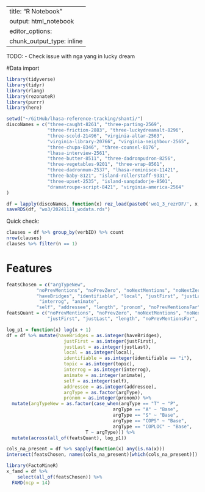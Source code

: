 
---
title: "R Notebook"
output: html_notebook
editor_options: 
  chunk_output_type: inline
---

TODO:
- Check issue with nga yang in lucky dream

#Data import

```r
library(tidyverse)
library(tidyr)
library(rlang)
library(rezonateR)
library(purrr)
library(here)

setwd("~/GitHub/lhasa-reference-tracking/shanti/")
discoNames = c("three-caught-8261", "three-parting-2569",
               "three-friction-2883", "three-luckydreamalt-8296",
               "three-scold-21496", "virginia-altar-2563",
               "virginia-library-20766", "virginia-neighbour-2565",
               "three-chupa-8346", "three-counsel-8176",
               "lhasa-interview-2561",
               "three-butter-8511", "three-dadronpudron-8256",
               "three-vegetables-9201", "three-wrap-8561",
               "three-dadronmum-2537", "lhasa-reminisce-11421",
               "three-baby-8121", "island-rollerstaff-9331",
               "three-upset-2535", "island-sangdadorje-8501",
               "dramatroupe-script-8421", "virginia-america-2564"
)

df = lapply(discoNames, function(x) rez_load(paste0('wo1_3_rezrDF/', x, ".Rdata"))) %>% reduce(rez_bind_rows)
saveRDS(df, "wo3/20241111_wodata.rds")
```

Quick check:
```r
clauses = df %>% group_by(verbID) %>% count
nrow(clauses)
clauses %>% filter(n == 1)
```



# Features

```r
featsChosen = c("argTypeNew",
           "noPrevMentions", "noPrevZero", "noNextMentions", "noNextZero",
           "haveBridges", "identifiable", "local", "justFirst", "justLast", 
            "interrog", "animate",
           "self", "addressee", "length", "pronom", "noPrevMentionsFar", "noNextMentionsFar")
featsQuant = c("noPrevMentions", "noPrevZero", "noNextMentions", "noNextZero",
               "justFirst", "justLast", "length", "noPrevMentionsFar", "noNextMentionsFar")

log_p1 = function(x) log(x + 1)
df = df %>% mutate(haveBridges = as.integer(haveBridges),
                     justFirst = as.integer(justFirst),
                     justLast = as.integer(justLast),
                     local = as.integer(local),
                     identifiable = as.integer(identifiable == "i"),
                     topic = as.integer(topic),
                     interrog = as.integer(interrog),
                     animate = as.integer(animate),
                     self = as.integer(self),
                     addressee = as.integer(addressee),
                     argType = as.factor(argType),
                     pronom = as.integer(pronom)) %>%
  mutate(argTypeNew = as.factor(case_when(argType == "T" ~ "P",
                                       argType == "A" ~ "Base",
                                       argType == "S" ~ "Base",
                                       argType == "COPS" ~ "Base",
                                       argType == "COPLOC" ~ "Base",
                             T ~ argType))) %>%
  mutate(across(all_of(featsQuant), log_p1)) 
```

```r
cols_na_present = df %>% sapply(function(x) any(is.na(x)))
intersect(featsChosen, names(cols_na_present)[which(cols_na_present)])
```

```r
library(FactoMineR)
x_famd = df %>%
    select(all_of(featsChosen)) %>%
  FAMD(ncp = 14)
```
